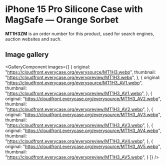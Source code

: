 
# iPhone 15 Pro Silicone Case with MagSafe — Orange Sorbet

<Callout type='info' emoji='👉🏻'>**MT1H3ZM** is an order number for this product, used for search engines, auction websites and such.</Callout>

## Image gallery

<GalleryComponent
    images={[
      {
        original: "https://cloudfront.everycase.org/everysource/MT1H3.webp",
        thumbnail: "https://cloudfront.everycase.org/everypreview/MT1H3.webp",
      },
      {
        original: "https://cloudfront.everycase.org/everysource/MT1H3_AV1.webp",
        thumbnail: "https://cloudfront.everycase.org/everypreview/MT1H3_AV1.webp",
      },
      {
        original: "https://cloudfront.everycase.org/everysource/MT1H3_AV2.webp",
        thumbnail: "https://cloudfront.everycase.org/everypreview/MT1H3_AV2.webp",
      },
      {
        original: "https://cloudfront.everycase.org/everysource/MT1H3_AV3.webp",
        thumbnail: "https://cloudfront.everycase.org/everypreview/MT1H3_AV3.webp",
      },
      {
        original: "https://cloudfront.everycase.org/everysource/MT1H3_AV4.webp",
        thumbnail: "https://cloudfront.everycase.org/everypreview/MT1H3_AV4.webp",
      },
      {
        original: "https://cloudfront.everycase.org/everysource/MT1H3_AV5.webp",
        thumbnail: "https://cloudfront.everycase.org/everypreview/MT1H3_AV5.webp",
      }
    ]}
  />
